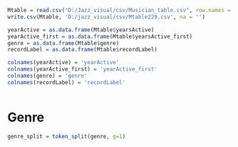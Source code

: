 ```r
Mtable = read.csv("D:/Jazz_visual/csv/Musician_table.csv", row.names = 1)[c(-5,-72,-107,-182,-205,-219,-224),]
write.csv(Mtable, 'D:/jazz_visual/csv/Mtable229.csv', na = '')
```

```r
yearActive = as.data.frame(Mtable$yearsActive)
yearActive_first = as.data.frame(Mtable$yearsActive_first)
genre = as.data.frame(Mtable$genre)
recordLabel = as.data.frame(Mtable$recordLabel)

colnames(yearActive) = 'yearActive'
colnames(yearActive_first) = 'yearActive_first'
colnames(genre) = 'genre'
colnames(recordLabel) = 'recordLabel'



```

# Genre
```r
genre_split = token_split(genre, g=1)
```